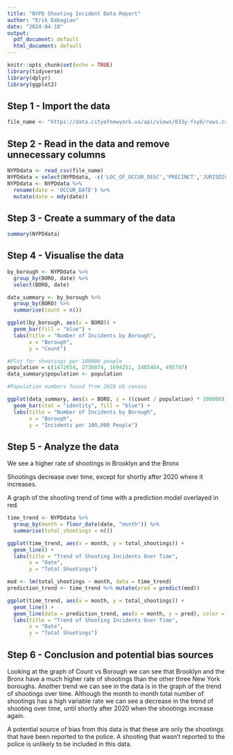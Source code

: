 ---
title: "NYPD Shooting Incident Data Report"
author: "Erik Dabagian"
date: "2024-04-18"
output:
  pdf_document: default
  html_document: default
---

```{r setup, include=FALSE}
knitr::opts_chunk$set(echo = TRUE)
library(tidyverse)
library(dplyr)
library(ggplot2)
```

## Step 1 - Import the data

```{r get_data}
file_name <- "https://data.cityofnewyork.us/api/views/833y-fsy8/rows.csv?accessType=DOWNLOAD"
```

## Step 2 - Read in the data and remove unnecessary columns

```{r import_data, message=FALSE}
NYPDdata <- read_csv(file_name)
NYPDdata = select(NYPDdata, -c('LOC_OF_OCCUR_DESC','PRECINCT','JURISDICTION_CODE','LOC_CLASSFCTN_DESC','STATISTICAL_MURDER_FLAG','X_COORD_CD','Y_COORD_CD','Latitude','Longitude','INCIDENT_KEY','Lon_Lat','LOCATION_DESC'))
NYPDdata <- NYPDdata %>%
  rename(date = 'OCCUR_DATE') %>%
  mutate(date = mdy(date))
```

## Step 3 - Create a summary of the data

```{r summary}
summary(NYPDdata)
```

## Step 4 - Visualise the data

```{r visualise}
by_borough <- NYPDdata %>%
  group_by(BORO, date) %>%
  select(BORO, date)

data_summary <- by_borough %>%
  group_by(BORO) %>%
  summarise(count = n())

ggplot(by_borough, aes(x = BORO)) +
  geom_bar(fill = "blue") +
  labs(title = "Number of Incidents by Borough",
       x = "Borough",
       y = "Count")

#Plot for shootings per 100000 people
population = c(1472654, 2736074, 1694251, 2405464, 495747)
data_summary$population <- population

#Population numbers found from 2020 US census

ggplot(data_summary, aes(x = BORO, y = ((count / population) * 100000))) +
  geom_bar(stat = "identity", fill = "blue") +
  labs(title = "Number of Incidents by Borough",
       x = "Borough",
       y = "Incidents per 100,000 People")

```

## Step 5 - Analyze the data

We see a higher rate of shootings in Brooklyn and the Bronx

Shootings decrease over time, except for shortly after 2020 where it increases.

A graph of the shooting trend of time with a prediction model overlayed in red.

```{r Analysis}
time_trend <- NYPDdata %>%
  group_by(month = floor_date(date, "month")) %>%
  summarise(total_shootings = n())

ggplot(time_trend, aes(x = month, y = total_shootings)) +
  geom_line() +
  labs(title = "Trend of Shooting Incidents Over Time",
       x = "Date",
       y = "Total Shootings")

mod <- lm(total_shootings ~ month, data = time_trend)
prediction_trend <- time_trend %>% mutate(pred = predict(mod))

ggplot(time_trend, aes(x = month, y = total_shootings)) +
  geom_line() +
  geom_line(data = prediction_trend, aes(x = month, y = pred), color = "red") +
  labs(title = "Trend of Shooting Incidents Over Time",
       x = "Date",
       y = "Total Shootings")

```

## Step 6 - Conclusion and potential bias sources

Looking at the graph of Count vs Borough we can see that Brooklyn and the Bronx have a much higher rate of shootings than the other three New York boroughs. Another trend we can see in the data is in the graph of the trend of shootings over time. Although the month to month total number of shootings has a high variable rate we can see a decrease in the trend of shooting over time, until shortly after 2020 when the shootings increase again.

A potential source of bias from this data is that these are only the shootings that have been reported to the police. A shooting that wasn't reported to the police is unlikely to be included in this data.


